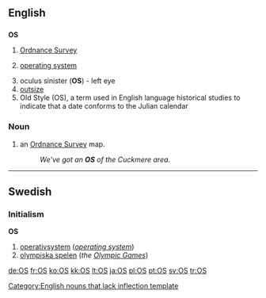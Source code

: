 {{also|Appendix:Variations of "os"}}
==English==

==={{initialism}}===
'''OS'''

# [[Ordnance Survey]]
# {{software}} [[operating system]]
# oculus sinister ('''OS''') - left eye
# [[outsize]]
# Old Style (OS), a term used in English language historical studies to indicate that a date conforms to the Julian calendar

===Noun===
{{infl|en|noun}}[[Category:English nouns that lack inflection template]]

# {{UK}} an [[Ordnance Survey]] map.
#: ''We've got an '''OS''' of the Cuckmere area.''

----

==Swedish==

===Initialism===
'''OS'''

# [[operativsystem]] (''[[operating system]]'')
# [[olympiska spelen]] (''the [[Olympic Games]]'')

[[de:OS]]
[[fr:OS]]
[[ko:OS]]
[[kk:OS]]
[[lt:OS]]
[[ja:OS]]
[[pl:OS]]
[[pt:OS]]
[[sv:OS]]
[[tr:OS]]